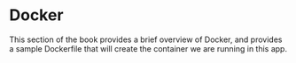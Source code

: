# Docker

This section of the book provides a brief overview of Docker, and provides a sample Dockerfile that will create the container we are running in this app.